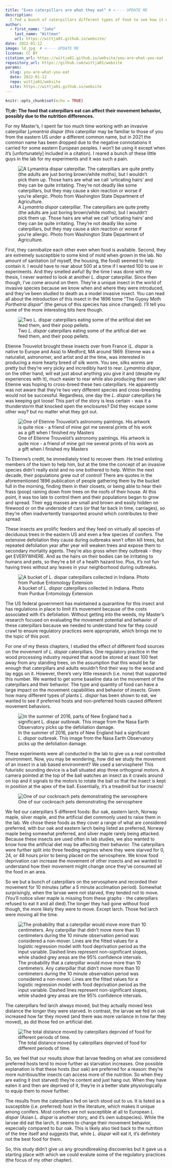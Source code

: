 ```yaml
---
title: "Even caterpillars are what they eat" # <---- UPDATE ME
description:
  I fed a bunch of caterpillars different types of food to see how it would affect their movement # <---- UPDATE ME
author:
  - first_name: "Jake"
    last_name: "Wittman"
    url: https://wittja01.github.io/website/
date: 2022-01-12
image: ld.jpg  # <---- UPDATE ME 
license: CC BY
citation_url: https://wittja01.github.io/website/you-are-what-you-eat 
repository_url: https://github.com/wittja01/website
params:
  slug: you-are-what-you-eat
  date: 2022-01-12
  repo: wittja01/website
  site: https://wittja01.github.io/website
---
```


<!----
Use 
refinery::use_article_template(
    template = "_templates/standard_template.Rmd",
    slug = "how-cold-is-too-cold", 
    date = "2022-01-11",
    renv_new = TRUE
)
to generate new post

checklist:
  - check the "update me" messages in YAML above
  - initialise the _renv folder with refinery::renv_new("name of post folder")
  - populate the lockfile with refinery::renv_snapshot("name of post folder")
  - update the _renv folder from snapshot with refinery::restore("name of post folder")

---->


<!--------------- setup post ----------------->

```r
knitr::opts_chunk$set(echo = TRUE)
```


<!--------------- post ----------------->
**Tl;dr: The food that caterpillars eat can affect their movement behavior, possibly due to the nutrition differences.**

For my Master's, I spent far too much time working with an invasive caterpillar *Lymantria dispar* (this caterpillar may be familiar to those of you from the eastern US under a different common name, but in 2021 the common name has been dropped due to the negative connotations it carried for some eastern European peoples. I won't be using it except when it's [unfortunately] included in a citation). I reared a bunch of these little guys in the lab for my experiments and it was such a pain.

![A *Lymantria dispar* caterpillar. The caterpillars are quite pretty (the adults are just boring brown/white moths), but I wouldn't pick them up. Those hairs are what we call 'urticating hairs' and they can be quite irritating. They're not deadly like some caterpillars, but they may cause a skin reaction or worse if you're allergic. Photo from Washington State Department of Agriculture.](ld.jpg)

First, they cannibalize each other even when food is available. Second, they are extremely susceptible to some kind of mold when grown in the lab. No amount of sanitation (of myself, the housing, the food) seemed to help contain it. I would have to rear about 500 at a time if I wanted 100 to use in experiments. And they smelled awful! By the time I was done with my thesis, I never wanted to look at another *L. dispar* caterpillar. Since then though, I've come around on them. They're a unique insect in the world of invasive species because we know when and where they were introduced, and they've been studied to death as a model invasive insect. You can read all about the introduction of this insect in the 1896 tome "The Gypsy Moth *Porthetria dispar*" (the genus of this species has since changed). I'll tell you some of the more interesting bits here though.

![Two *L. dispar* caterpillars eating some of the artifical diet we feed them, and their poop pellets.](diet.jpg)

Etienne Trouvelot brought these insects over from France (*L. dispar* is native to Europe and Asia) to Medford, MA around 1869. Etienne was a naturalist, astronomer, and artist and at the time, was interested in producing a more hearty breed of silk worm. You see, silks worms are pretty but they're very picky and incredibly hard to rear. *Lymantria dispar*, on the other hand, will eat just about anything you give it and (despite my experiences with it), much easier to rear while also producing their own silk! Etienne was hoping to cross-breed these two caterpillars. He apparently was not aware that they're two very different species and cross-breeding would not be successful. Regardless, one day the *L. dispar* caterpillars he was keeping got loose! This part of the story is less certain - was it a thunderstorm that knocked open the enclosures? Did they escape some other way? but no matter what they got out.

![One of Etienne Trouvelot's astronomy paintings. His artwork is quite nice - a friend of mine got me several prints of his work as a gift when I finished my Masters](jupiter.png)

To Etienne's credit, he immediately tried to recover them. He tried enlisting members of the town to help him, but at the time the concept of an invasive species didn't really exist and no one bothered to help. Within the next decade, their populations grew out of control! There are quotes in the aforementioned 1896 publication of people gathering them by the bucket full in the morning, finding them in their closets, or being able to hear their frass (poop) raining down from trees on the roofs of their house. At this point, it was too late to control them and their populations began to grow and spread. Their egg masses are small and brown and easily hidden on firewood or on the underside of cars (or that far back in time, carriages), so they're often inadvertently transported around which contributes to their spread.

These insects are prolific feeders and they feed on virtually all species of deciduous trees in the eastern US and even a few species of conifers. The extensive defoliation they cause during outbreaks won't often kill trees, but repeated defoliation year after year will weaken trees and expose them to secondary mortality agents. They're also gross when they outbreak - they get EVERYWHERE. And as the hairs on their bodies can be irritating to humans and pets, so they're a bit of a health hazard too. Plus, it's not fun having trees without any leaves in your neighborhood during outbreaks.

![A bucket of *L. dispar* caterpillars collected in Indiana. Photo from Purdue Entomology Extension](bucket_of_ld.jpg)

The US federal government has maintained a quarantine for this insect and has regulations in place to limit it's movement because of the costs associated with it's defoliation. Without getting into the weeds, my Master's research focused on evaluating the movement potential and behavior of these caterpillars because we needed to understand how far they could crawl to ensure regulatory practices were appropriate, which brings me to the topic of this post.

For one of my thesis chapters, I studied the effect of different food sources on the movement of *L. dispar* caterpillars. One regulatory practice in the wood processing industry required that wood be stored at least 100 feet away from any standing trees, on the assumption that this would be far enough that caterpillars and adults wouldn't find their way to the wood and lay eggs on it. However, there's very little research (i.e. none) that supported this number. We wanted to get some baseline data on the movement of the caterpillars and their behavior. The type and quantity of food can have a large impact on the movement capabilities and behavior of insects. Given how many different types of plants *L. dispar* has been shown to eat, we wanted to see if preferred hosts and non-preferred hosts caused different movement behaviors.

![In the summer of 2016, parts of New England had a significant *L. dispar* outbreak. This image from the Nasa Earth Observatory picks up the defoliation damage.](ld_damage_satellite.jpg)

These experiments were all conducted in the lab to give us a real controlled environment. Now, you may be wondering, how did we study the movement of an insect in a lab based environment? We used a servosphere! This futuristic sounding device is a ball situated atop three orthogonal motors. A camera pointed at the top of the ball watches an insect as it crawls around on top and it signals to the motors to rotate the ball so that the insect is kept in position at the apex of the ball. Essentially, it's a treadmill but for insects!

![One of our cockroach pets demonstrating the servosphere](servo_cockroach.gif)

We fed our caterpillars 5 different foods: Bur oak, eastern larch, Norway maple, silver maple, and the artificial diet commonly used to raise them in the lab. We chose these foods as they cover a range of what are considered preferred, with bur oak and eastern larch being listed as preferred, Norway maple being somewhat preferred, and silver maple rarely being attacked. Because these insects are used often in lab studies, we also wanted to know how the artificial diet may be affecting their behavior. The caterpillars were further split into three feeding regimes where they were starved for 0, 24, or 48 hours prior to being placed on the servosphere. We know food deprivation can increase the movement of other insects and we wanted to understand how their movement might change once they've consumed all the food in an area.

So we but a bunch of caterpillars on the servosphere and recorded their movement for 10 minutes (after a 5 minute acclimation period). Somewhat surprisingly, when the larvae were not starved, they tended not to move. (You'll notice silver maple is missing from these graphs - the caterpillars refused to eat it and all died).The longer they had gone without food though, the more likely they were to move. Except larch. Those fed larch were moving all the time.

![The probability that a caterpillar would move more than 10 centimeters. Any caterpillar that didn't move more than 10 centimeters during the 10 minute observation period was considered a non-mover. Lines are the fitted values for a logistic regression model with food deprivation period as the input variable. Dashed lines represent non-significant slopes, while shaded grey areas are the 95% confidence intervals.](pr_move.jpg)

The caterpillars fed larch always moved, but they actually moved less distance the longer they were starved. In contrast, the larvae we fed on oak increased how far they moved (and there was more variance in how far they moved), as did those fed on artificial diet.

![The total distance moved by caterpillars deprvied of food for different periods of time.](distance_moved.jpg)

So, we feel that our results show that larvae feeding on what are considered preferred hosts tend to move further as starvation increases. One possible explanation is that these hosts (bur oak) are preferred for a reason: they're more nutritious/the insects can access more of the nutrition. So when they are eating it (not starved) they're content and just hang out. When they have eaten it and then are deprived of it, they're in a better state physiologically to equip them to move further. 

The results from the caterpillars fed on larch stood out to us. It is listed as a susceptible (i.e. preferred) host in the literature, which makes it unique among conifers. Most conifers are not susceptible at all to European *L. dispar* (Asian *L. dispar* is another story, and it's own subspecies). While the larvae did eat the larch, it seems to change their movement behavior, especially compared to bur oak. This is likely also tied back to the nutrition of the tree itself and suggests that, while *L. dispar* will eat it, it's definitely not the best food for them.

So, this study didn't give us any groundbreaking discoveries but it gave us a starting place with which we could evalute some of the regulatory practices (the focus of my other chapter).

